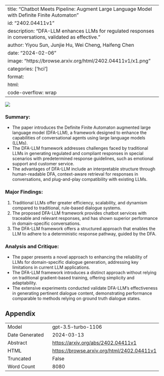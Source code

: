 
---
title: "Chatbot Meets Pipeline: Augment Large Language Model with Definite Finite Automaton"
id: "2402.04411v1"
description: "DFA-LLM enhances LLMs for regulated responses in conversations, validated as effective."
author: Yiyou Sun, Junjie Hu, Wei Cheng, Haifeng Chen
date: "2024-02-06"
image: "https://browse.arxiv.org/html/2402.04411v1/x1.png"
categories: ['hci']
format:
  html:
    code-overflow: wrap
---

![](https://browse.arxiv.org/html/2402.04411v1/x1.png)

### **Summary:**
- The paper introduces the Definite Finite Automaton augmented large language model (DFA-LLM), a framework designed to enhance the capabilities of conversational agents using large language models (LLMs).
- The DFA-LLM framework addresses challenges faced by traditional LLMs in generating regulated and compliant responses in special scenarios with predetermined response guidelines, such as emotional support and customer service.
- The advantages of DFA-LLM include an interpretable structure through human-readable DFA, context-aware retrieval for responses in conversations, and plug-and-play compatibility with existing LLMs.

### **Major Findings:**
1. Traditional LLMs offer greater efficiency, scalability, and dynamism compared to traditional, rule-based dialogue systems.
2. The proposed DFA-LLM framework provides chatbot services with traceable and relevant responses, and has shown superior performance in domain-specific conversations.
3. The DFA-LLM framework offers a structured approach that enables the LLM to adhere to a deterministic response pathway, guided by the DFA.

### **Analysis and Critique:**
- The paper presents a novel approach to enhancing the reliability of LLMs for domain-specific dialogue generation, addressing key limitations in current LLM applications.
- The DFA-LLM framework introduces a distinct approach without relying on traditional gradient-based training, offering simplicity and adaptability.
- The extensive experiments conducted validate DFA-LLM’s effectiveness in generating pertinent dialogue content, demonstrating performance comparable to methods relying on ground truth dialogue states.

## Appendix

|          |          |
|----------|----------|
| Model     | gpt-3.5-turbo-1106       |
| Date Generated     | 2024-03-13       |
| Abstract | [https://arxiv.org/abs/2402.04411v1](https://arxiv.org/abs/2402.04411v1)        |
| HTML     | [https://browse.arxiv.org/html/2402.04411v1](https://browse.arxiv.org/html/2402.04411v1)       |
| Truncated       | False       |
| Word Count       | 8080       |